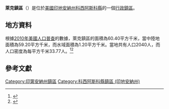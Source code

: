 {{noteTA
|G1=USState
|G2=地名
|G3=Unit
}}
{{Infobox settlement
|official_name            = 萊克鎮區
|native_name = Lake Township
|settlement_type          = [[行政鎮區|行政鎮區]]
|image_skyline            = 
|imagesize                = 
|image_map                = Map highlighting Lake Township, Kosciusko County, Indiana.svg
|mapsize                  = 250px
|pushpin_map  =USA Indiana
|pushpin_label = 萊克鎮區
|pushpin_label_position   = top
|pushpin_map_caption      = 萊克鎮區在印地安納州的位置
|subdivision_type         = [[世界政區索引|國家]]
|subdivision_type1        = [[美国州份|州份]]
|subdivision_type2        = [[印地安納州行政区划|縣]]
|subdivision_name         = [[美国|美国]]
|subdivision_name1        = [[印地安納州|印地安納州]]
|subdivision_name2        = [[科西阿斯科縣_(印地安納州)|科西阿斯科縣]]
|elevation_ft             = 879
|elevation_m              = 268
|timezone                 = [[北美东部時區|北美东部時區]]
|area_total_km2           = 60.40
|area_land_km2            = 59.20
|area_water_km2           = 1.20
|area_total_sq_mi         = 
|area_land_sq_mi          = 
|area_water_sq_mi         = 
|population_as_of         = [[2010年美國人口普查|2010]]
|population_footnotes     = 
|population_total         = 2040
|population_density_km2   = auto
|population_density_sq_mi = auto
|utc_offset               = -5
|coordinates              = {{coord|41|04|17|N|85|50|33|W|type:city_region:US-AL_source:GNS-enwiki|display=inline,title}}
| coor_pinpoint           = 
| coordinates_footnotes   = 
|timezone_DST             = EDT
|utc_offset_DST           = -4
|postal_code_type         = [[美國郵區編號|郵區編號]]
|postal_code              = 
|area_code                = {{link-en|电话区号574|Area code 574|574}}
|blank_name = [[地名信息系统|GNIS ID]]
|blank_info = 453536
}}
'''萊克鎮區'''（{{lang-en|Lake Township}}）是位於[[美國|美國]][[印地安納州|印地安納州]][[科西阿斯科縣_(印地安納州)|科西阿斯科縣]]的一個[[行政鎮區|行政鎮區]]。

== 地方資料 ==
根據[[2010年美國人口普查|2010年美國人口普查]]的數據，萊克鎮區的面積為60.40平方千米，當中陸地面積為59.20平方千米，而水域面積為1.20平方千米。當地共有人口2040人，而人口密度為每平方千米33.77人。<ref name="GR8">{{cite web|url=http://factfinder2.census.gov|publisher=[[美国人口调查局|美国人口调查局]]|accessdate=2011-05-14|title=American FactFinder|archive-date=2013-09-11|archive-url=https://web.archive.org/web/20130911234518/http://factfinder2.census.gov/|dead-url=no}}</ref><ref>{{cite web|url=https://www.citypopulation.de/en/usa/illinois/admin/|title=USA: Illinois (Counties and Townships) - City Population|accessdate=2020-07-30|archive-date=2020-04-22|archive-url=https://web.archive.org/web/20200422090607/https://www.citypopulation.de/en/usa/illinois/admin/|dead-url=no}}</ref>

== 參考文獻 ==
{{reflist}}

{{科西阿斯科縣 (印地安納州)}}

{{DEFAULTSORT:Lake Township}}
[[Category:印第安納州鎮區|Category:印第安納州鎮區]]
[[Category:科西阿斯科縣鎮區_(印地安納州)|Category:科西阿斯科縣鎮區 (印地安納州)]]

{{Indiana-geo-stub}}
